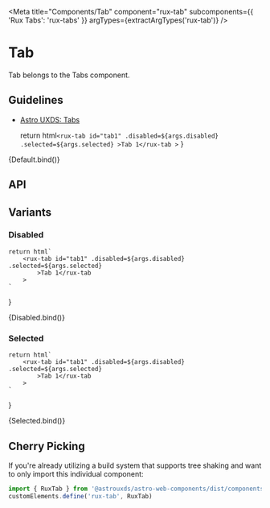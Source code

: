 
<Meta
    title="Components/Tab"
    component="rux-tab"
    subcomponents={{ 'Rux Tabs': 'rux-tabs' }}
    argTypes={extractArgTypes('rux-tab')}
/>

# Tab

Tab belongs to the Tabs component.

## Guidelines

-   [Astro UXDS: Tabs](https://www.astrouxds.com/components/tabs/)

    return html`
        <rux-tab id="tab1" .disabled=${args.disabled} .selected=${args.selected}
            >Tab 1</rux-tab
        >
    `
}

<Canvas>
    <Story name="Default">{Default.bind()}</Story>
</Canvas>

## API

<ArgsTable of="rux-tab" />

## Variants

### Disabled

    return html`
        <rux-tab id="tab1" .disabled=${args.disabled} .selected=${args.selected}
            >Tab 1</rux-tab
        >
    `
}

<Canvas>
    <Story
        name="Disabled"
        args={{
            disabled: true,
        }}
    >
        {Disabled.bind()}
    </Story>
</Canvas>

### Selected

    return html`
        <rux-tab id="tab1" .disabled=${args.disabled} .selected=${args.selected}
            >Tab 1</rux-tab
        >
    `
}

<Canvas>
    <Story
        name="Selected"
        args={{
            selected: true,
        }}
    >
        {Selected.bind()}
    </Story>
</Canvas>

## Cherry Picking

If you're already utilizing a build system that supports tree shaking and want to only import this individual component:

```js
import { RuxTab } from '@astrouxds/astro-web-components/dist/components/rux-tab'
customElements.define('rux-tab', RuxTab)
```
